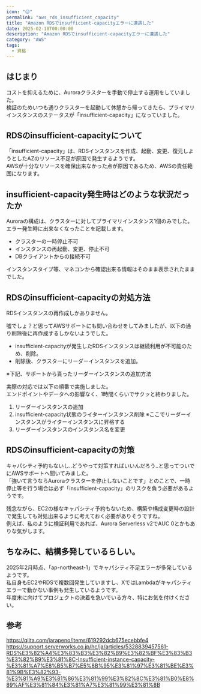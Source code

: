 ```yaml
---
icon: "😥"
permalink: "aws_rds_insufficient_capacity"
title: "Amazon RDSでinsufficient-capacityエラーに遭遇した"
date: 2025-02-10T00:00:00
description: "Amazon RDSでinsufficient-capacityエラーに遭遇した"
category: "AWS"
tags:
  - 資格
---
```


## はじまり
コストを抑えるために、Auroraクラスターを手動で停止する運用をしていました。  
検証のためいつも通りクラスターを起動して休憩から帰ってきたら、プライマリインスタンスのステータスが「insufficient-capacity」になっていました。  

## RDSのinsufficient-capacityについて
「insufficient-capacity」は、RDSインスタンスを作成、起動、変更、復元しようとしたAZのリソース不足が原因で発生するようです。  
AWSが十分なリソースを確保出来なかった点が原因であるため、AWSの責任範囲になります。  
<ExLinkCard title="Amazon RDS で利用可能な DB インスタンスが不足している" url="https://docs.aws.amazon.com/ja_jp/AmazonRDS/latest/UserGuide/CHAP_Troubleshooting.html#CHAP_Troubleshooting.Capacity" />

## insufficient-capacity発生時はどのような状況だったか
Auroraの構成は、クラスターに対してプライマリインスタンス1個のみでした。  
エラー発生時に出来なくなったことを記載します。  
- クラスターの一時停止不可
- インスタンスの再起動、変更、停止不可
- DBクライアントからの接続不可  

インスタンスタイプ等、マネコンから確認出来る情報はそのまま表示されたままでした。  

## RDSのinsufficient-capacityの対処方法
RDSインスタンスの再作成しかありません。  

噓でしょ？と思ってAWSサポートにも問い合わせをしてみましたが、以下の通り削除後に再作成するしかないようでした。  
- insufficient-capacityが発生したRDSインスタンスは継続利用が不可能のため、削除。  
- 削除後、クラスターにリーダーインスタンスを追加。  

※下記、サポートから貰ったリーダーインスタンスの追加方法  
<ExLinkCard title="DB クラスターに Aurora レプリカを追加する" url="https://docs.aws.amazon.com/ja_jp/AmazonRDS/latest/AuroraUserGuide/aurora-replicas-adding.html" />

実際の対応では以下の順番で実施しました。  
エンドポイントやデータへの影響なく、1時間くらいでサクッと終わりました。  
1. リーダーインスタンスの追加  
1. insufficient-capacity状態のライターインスタンス削除 ※ここでリーダーインスタンスがライターインスタンスに昇格する
1. リーダーインスタンスのインスタンス名を変更

## RDSのinsufficient-capacityの対策
キャパシティ予約もないし..どうやって対策すればいいんだろう..と思ってついでにAWSサポートへ聞いてみました。  
「強いて言うならAuroraクラスターを停止しないことです」とのことで、一時停止等を行う場合は必ず「insufficient-capacity」のリスクを負う必要があるようです。  

残念ながら、EC2の様なキャパシティ予約もないため、構築や構成変更時の設計で発生しても対処出来るように考えておく必要がありそうですね。  
例えば、私のように検証利用であれば、Aurora Serverless v2でAUC 0とかもありな気がします。  
<ExLinkCard url="https://aws.amazon.com/jp/about-aws/whats-new/2024/11/amazon-aurora-serverless-v2-scaling-zero-capacity/" />

## ちなみに、結構多発しているらしい。
2025年2月時点、「ap-northeast-1」でキャパシティ不足エラーが多発しているようです。  
私自身もEC2やRDSで複数回発生していますし、XではLambdaがキャパシティエラーで動かない事例も発生しているようです。  
年度末に向けてプロジェクトの決着を急いでいる方々、特にお気を付けください。  

## 参考
https://qiita.com/jarapeno/items/619292dcb675ecebbfe4  
https://support.serverworks.co.jp/hc/ja/articles/5328839457561-RDS%E3%82%A4%E3%83%B3%E3%82%B9%E3%82%BF%E3%83%B3%E3%82%B9%E3%81%8C-Insufficient-instance-capacity-%E3%81%A7%E8%B5%B7%E5%8B%95%E3%81%97%E3%81%BE%E3%81%9B%E3%82%93-%E3%81%A9%E3%81%86%E3%81%99%E3%82%8C%E3%81%B0%E8%89%AF%E3%81%84%E3%81%A7%E3%81%99%E3%81%8B  
